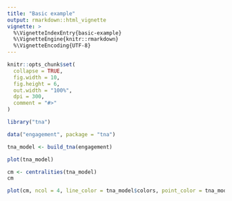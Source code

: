 ```yaml
---
title: "Basic example"
output: rmarkdown::html_vignette
vignette: >
  %\VignetteIndexEntry{basic-example}
  %\VignetteEngine{knitr::rmarkdown}
  %\VignetteEncoding{UTF-8}
---
```


```r
knitr::opts_chunk$set(
  collapse = TRUE,
  fig.width = 10,
  fig.height = 6,
  out.width = "100%",
  dpi = 300,
  comment = "#>"
)
```

```r
library("tna")
```

```r
data("engagement", package = "tna")
```

```r
tna_model <- build_tna(engagement)
```

```r
plot(tna_model)
```

```r
cm <- centralities(tna_model)
cm
```

```r
plot(cm, ncol = 4, line_color = tna_model$colors, point_color = tna_model$colors)
```
